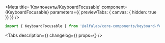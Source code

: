 


<Meta
    title='Компоненты/KeyboardFocusable'
    component={KeyboardFocusable}
    parameters={{ previewTabs: { canvas: { hidden: true }} }}
/>


<!-- Docs -->

<ComponentHeader
    name='KeyboardFocusable'
    version={version}
    package='@alfalab/core-components/keyboard-focusable'
    stage={3}
/>

```jsx
import { KeyboardFocusable } from '@alfalab/core-components/keyboard-focusable';
```

<Tabs
    description={<Description />}
    changelog={<Changelog />}
    props={<Props of={KeyboardFocusableTS} />}
/>

